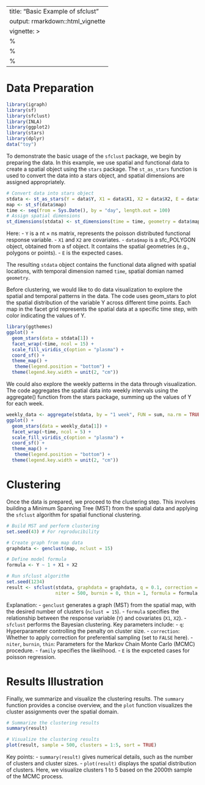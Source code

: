 
---
title: "Basic Example of sfclust"
output: rmarkdown::html_vignette
vignette: >
  %\VignetteIndexEntry{Basic Example of sfclust}
  %\VignetteEngine{knitr::rmarkdown}
  %\VignetteEncoding{UTF-8}
---

# Data Preparation

```r
library(igraph)
library(sf)
library(sfclust)
library(INLA)
library(ggplot2)
library(stars)
library(dplyr)
data("toy")
```

To demonstrate the basic usage of the `sfclust` package, we begin by preparing the data. In this example, we use spatial and functional data to create a spatial object using the `stars` package. The `st_as_stars` function is used to convert the data into a stars object, and spatial dimensions are assigned appropriately.

```r
# Convert data into stars object
stdata <- st_as_stars(Y = data$Y, X1 = data$X1, X2 = data$X2, E = data$E)
map <- st_sf(data$map)
time <- seq(from = Sys.Date(), by = "day", length.out = 100) 
# Assign spatial dimensions
st_dimensions(stdata) <- st_dimensions(time = time, geometry = data$map)
```

Here:
- `Y` is a nt $\times$ ns matrix, represents the poisson distributed functional response variable.
- `X1` and `X2` are covariates.
- `data$map` is a sfc_POLYGON object, obtained from a sf object. It contains the spatial geometries (e.g., polygons or points).
- `E` is the expected cases.

The resulting `stdata` object contains the functional data aligned with spatial locations, with temporal dimension named `time`, spatial domian named `geometry`.

Before clustering, we would like to do data visualization to explore the spatial and temporal patterns in the data. The code uses geom_stars to plot the spatial distribution of the variable Y across different time points. Each map in the facet grid represents the spatial data at a specific time step, with color indicating the values of Y.

```r
library(ggthemes)
ggplot() +
  geom_stars(data = stdata[1]) +
  facet_wrap(~time, ncol = 15) +
  scale_fill_viridis_c(option = "plasma") +
  coord_sf() +
  theme_map() +
   theme(legend.position = "bottom") +
  theme(legend.key.width = unit(2, "cm"))
```

We could also explore the weekly patterns in the data through visualization. The code aggregates the spatial data into weekly intervals using the aggregate() function from the stars package, summing up the values of Y for each week.

```r
weekly_data <- aggregate(stdata, by = "1 week", FUN = sum, na.rm = TRUE)
ggplot() +
  geom_stars(data = weekly_data[1]) +
  facet_wrap(~time, ncol = 5) +
  scale_fill_viridis_c(option = "plasma") +
  coord_sf() +
  theme_map() +
   theme(legend.position = "bottom") +
  theme(legend.key.width = unit(2, "cm"))
```
# Clustering

Once the data is prepared, we proceed to the clustering step. This involves building a Minimum Spanning Tree (MST) from the spatial data and applying the `sfclust` algorithm for spatial functional clustering.

```r
# Build MST and perform clustering
set.seed(43) # For reproducibility

# Create graph from map data
graphdata <- genclust(map, nclust = 15)

# Define model formula
formula <- Y ~ 1 + X1 + X2

# Run sfclust algorithm
set.seed(1234)
result <- sfclust(stdata, graphdata = graphdata, q = 0.1, correction = FALSE,
                  niter = 500, burnin = 0, thin = 1, formula = formula, family = "poisson", E = E)
```

Explanation:
- `genclust` generates a graph (MST) from the spatial map, with the desired number of clusters (`nclust = 15`).
- `formula` specifies the relationship between the response variable (`Y`) and covariates (`X1`, `X2`).
- `sfclust` performs the Bayesian clustering. Key parameters include:
  - `q`: Hyperparameter controlling the penalty on cluster size.
  - `correction`: Whether to apply correction for preferential sampling (set to `FALSE` here).
  - `niter`, `burnin`, `thin`: Parameters for the Markov Chain Monte Carlo (MCMC) procedure.
  - `family` specifies the likelihood.
  - `E` is the expceted cases for poisson regression.

# Results Illustration

Finally, we summarize and visualize the clustering results. The `summary` function provides a concise overview, and the `plot` function visualizes the cluster assignments over the spatial domain.

```r
# Summarize the clustering results
summary(result)
```

```r
# Visualize the clustering results
plot(result, sample = 500, clusters = 1:5, sort = TRUE)
```

Key points:
- `summary(result)` gives numerical details, such as the number of clusters and cluster sizes.
- `plot(result)` displays the spatial distribution of clusters. Here, we visualize clusters 1 to 5 based on the 2000th sample of the MCMC process.
